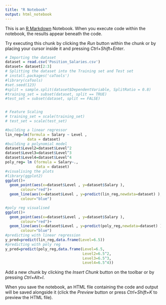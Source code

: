 ---
title: "R Notebook"
output: html_notebook
---

This is an [R Markdown](http://rmarkdown.rstudio.com) Notebook. When you execute code within the notebook, the results appear beneath the code. 

Try executing this chunk by clicking the *Run* button within the chunk or by placing your cursor inside it and pressing *Ctrl+Shift+Enter*. 

```{r}
# Importing the dataset
dataset = read.csv('Position_Salaries.csv')
dataset= dataset[2:3]
# Splitting the dataset into the Training set and Test set
# install.packages('caTools')
#library(caTools)
#set.seed(123)
#split = sample.split(dataset$DependentVariable, SplitRatio = 0.8)
#training_set = subset(dataset, split == TRUE)
#test_set = subset(dataset, split == FALSE)


# Feature Scaling
# training_set = scale(training_set)
# test_set = scale(test_set)

#building a linear regressor
lin_reg=lm(formula = Salary ~ Level ,
          data = dataset)
#building a polynomial model
dataset$Level2=dataset$Level^2
dataset$Level3=dataset$Level^3
dataset$Level4=dataset$Level^4
poly_reg= lm (formula = Salary~.,
              data = dataset)
#visualising the plots 
#library(ggplot2)
ggplot()+
  geom_point(aes(x=dataset$Level , y=dataset$Salary ),
       colour="red")+
  geom_line(aes(x=dataset$Level , y=predict(lin_reg,newdata=dataset) ),
       colour="blue")

#poly reg visualised
ggplot()+
  geom_point(aes(x=dataset$Level , y=dataset$Salary ),
       colour="red")+
  geom_line(aes(x=dataset$Level , y=predict(poly_reg,newdata=dataset) ),
       colour="blue")
#predicting with linear regression 
y_pred=predict(lin_reg,data.frame(Level=6.5))
#predicting with poly reg
y_pred=predict(poly_reg,data.frame(Level=6.5,
                                   Level2=6.5^2,
                                   Level3=6.5^3,
                                   Level4=6.5^4))
```

Add a new chunk by clicking the *Insert Chunk* button on the toolbar or by pressing *Ctrl+Alt+I*.

When you save the notebook, an HTML file containing the code and output will be saved alongside it (click the *Preview* button or press *Ctrl+Shift+K* to preview the HTML file).
